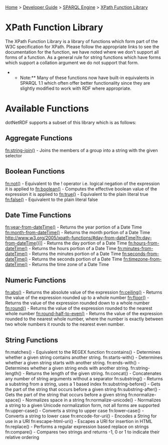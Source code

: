 [[Home]] > [[Developer Guide]] > [[DeveloperGuide/SPARQL Engine|SPARQL Engine]] > [[DeveloperGuide/SPARQL/XPath Functions|XPath Function Library]]

= XPath Function Library =

The XPath Function Library is a library of functions which form part of the W3C specification for XPath. Please follow the appropriate links to see the documentation for the function, we have noted where we don't support all forms of a function. As a general rule for string functions which have forms which support a collation argument we do not support that form.

**Note:** Many of these functions now have built-in equivalents in SPARQL 1.1 which often offer better functionality since they are slightly modified to work with RDF where appropriate.

= Available Functions =

dotNetRDF supports a subset of this library which is as follows:

== Aggregate Functions ==

[[http://www.w3.org/2005/xpath-functions/#string-join|fn:string-join()]] - Joins the members of a group into a string with the given selector

== Boolean Functions ==

[[http://www.w3.org/2005/xpath-functions/#not|fn:not()]] - Equivalent to the ! operator i.e. logical negation of the expression it is applied to
[[http://www.w3.org/2005/xpath-functions/#boolean|fn:boolean()]] - Computes the effective boolean value of the expression it is applied to
[[http://www.w3.org/2005/xpath-functions/#true|fn:true()]] - Equivalent to the plain literal true
[[http://www.w3.org/2005/xpath-functions/#false|fn:false()]] - Equivalent to the plain literal false

== Date Time Functions ==

[[http://www.w3.org/2005/xpath-functions/#year-from-dateTime|fn:year-from-dateTime()]] - Returns the year portion of a Date Time
[[http://www.w3.org/2005/xpath-functions/#month-from-dateTime|fn:month-from-dateTime()]] - Returns the month portion of a Date Time
http://www.w3.org/2005/xpath-functions/#day-from-dateTime|fn:day-from-dateTime()]] - Returns the day portion of a Date Time
[[http://www.w3.org/2005/xpath-functions/#hours-from-dateTime|fn:hours-from-dateTime()]] - Returns the hours portion of a Date Time
[[http://www.w3.org/2005/xpath-functions/#minutes-from-dateTime|fn:minutes-from-dateTime()]] - Returns the minutes portion of a Date Time
[[http://www.w3.org/2005/xpath-functions/#seconds-from-dateTime|fn:seconds-from-dateTime()]] - Returns the seconds portion of a Date Time
[[http://www.w3.org/2005/xpath-functions/#timezone-from-dateTime|fn:timezone-from-dateTime()]] - Returns the time zone of a Date Time

== Numeric Functions ==

[[http://www.w3.org/2005/xpath-functions/#abs|fn:abs()]] - Returns the absolute value of the expression
[[http://www.w3.org/2005/xpath-functions/#ceiling|fn:ceiling()]] - Returns the value of the expression rounded up to a whole number
[[http://www.w3.org/2005/xpath-functions/#floor|fn:floor()]] - Returns the value of the expression rounded down to a whole number
[[http://www.w3.org/2005/xpath-functions/#round|fn:round()]] - Returns the value of the expression rounded to the nearest whole number
[[http://www.w3.org/2005/xpath-functions/#round-half-to-even|fn:round-half-to-even()]] - Returns the value of the expression rounded to the nearest whole number, where the number is exactly between two whole numbers it rounds to the nearest even number.

== String Functions ==

fn:matches() - Equivalent to the REGEX function
fn:contains() - Determines whether a given string contains another string.
fn:starts-with() - Determines whether a given string starts with another string.
fn:ends-with() - Determines whether a given string ends with another string.
fn:string-length() - Returns the length of the given string.
fn:concat() - Concatenates any number of string arguments without a separator
fn:substring() - Returns a substring from a string, uses a 1 based index
fn:substring-before() - Gets the part of the string that occurs before a given string
fn:substring-after() - Gets the part of the string that occurs before a given string
fn:normalize-space() - Normalizes space in a string
fn:normalize-unicode() - Normalizes a string to a given Unicode normalization form, not all forms are supported
fn:upper-case() - Converts a string to upper case
fn:lower-case() - Converts a string to lower case
fn:encode-for-uri() - Encodes a String for use in a URI
fn:escape-html-uri() - Escapes a URI for insertion in HTML
fn:replace() - Performs a regular expression based replace on strings
fn:compare() - Compares two strings and returns -1, 0 or 1 to indicate their relative ordering